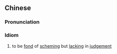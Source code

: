 {{also|好谋无断}}
==Chinese==
{{zh-forms|s=好谋无断|type=211}}

===Pronunciation===
{{zh-pron
|m=hàomóu wú duàn
|cat=id
}}

===Idiom===
{{zh-idiom}}

# to be [[fond]] of [[scheming]] but [[lacking]] in [[judgement]]